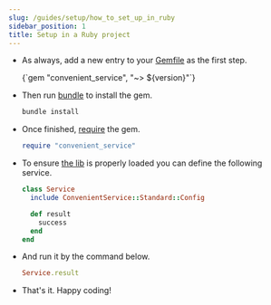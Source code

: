 ```yaml
---
slug: /guides/setup/how_to_set_up_in_ruby
sidebar_position: 1
title: Setup in a Ruby project
---
```



- As always, add a new entry to your [Gemfile](https://bundler.io/guides/gemfile.html) as the first step.

  <CodeBlock language="ruby">
    {`gem "convenient_service", "~> ${version}"`}
  </CodeBlock>


- Then run [bundle](https://bundler.io/man/bundle-install.1.html) to install the gem.

  ```bash
  bundle install
  ```

- Once finished, [require](https://ruby-doc.org/core-2.7.0/Kernel.html#method-i-require) the gem.

  ```ruby
  require "convenient_service"
  ```

- To ensure [the lib](/) is properly loaded you can define the following service.

  ```ruby
  class Service
    include ConvenientService::Standard::Config

    def result
      success
    end
  end
  ```

- And run it by the command below.

  ```ruby
  Service.result
  ```

- That's it. Happy coding!

